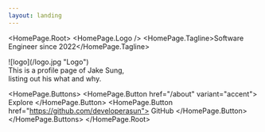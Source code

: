 ```yaml
---
layout: landing
---
```



<HomePage.Root>
  <HomePage.Logo />
  <HomePage.Tagline>Software Engineer since 2022</HomePage.Tagline>
  <div style={{ width: "50%" }}>![logo](/logo.jpg "Logo")</div>
  <HomePage.Description>
    This is a profile page of Jake Sung, <br/> listing out his what and why.
  </HomePage.Description>

  <HomePage.Buttons>
    <HomePage.Button href="/about" variant="accent">
      Explore
    </HomePage.Button>
    <HomePage.Button href="https://github.com/developerasun">
      GitHub
    </HomePage.Button>
  </HomePage.Buttons>
</HomePage.Root>
